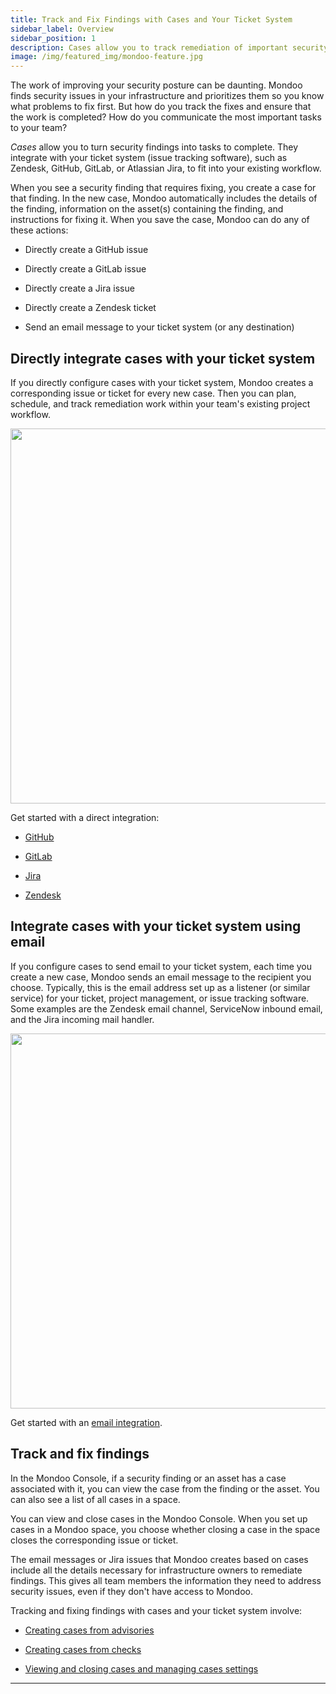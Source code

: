 ```yaml
---
title: Track and Fix Findings with Cases and Your Ticket System
sidebar_label: Overview
sidebar_position: 1
description: Cases allow you to track remediation of important security findings in your Ticket system of choice, such as Jira, GitHub, GitLab, or Zendesk.
image: /img/featured_img/mondoo-feature.jpg
---
```



The work of improving your security posture can be daunting. Mondoo finds security issues in your infrastructure and prioritizes them so you know what problems to fix first. But how do you track the fixes and ensure that the work is completed? How do you communicate the most important tasks to your team?

*Cases* allow you to turn security findings into tasks to complete. They integrate with your ticket system (issue tracking software), such as Zendesk, GitHub, GitLab, or Atlassian Jira, to fit into your existing workflow.

When you see a security finding that requires fixing, you create a case for that finding. In the new case, Mondoo automatically includes the details of the finding, information on the asset(s) containing the finding, and instructions for fixing it. When you save the case, Mondoo can do any of these actions:

- Directly create a GitHub issue

- Directly create a GitLab issue

- Directly create a Jira issue

- Directly create a Zendesk ticket

- Send an email message to your ticket system (or any destination)

## Directly integrate cases with your ticket system

If you directly configure cases with your ticket system, Mondoo creates a corresponding issue or ticket for every new case. Then you can plan, schedule, and track remediation work within your team's existing project workflow.

<img src={casesDirectDiagram} width="600" />

Get started with a direct integration:

- [GitHub](/platform/cases/setup-github/)

- [GitLab](/platform/cases/setup-gitlab/)

- [Jira](/platform/cases/setup/)

- [Zendesk](/platform/cases/setup-zendesk/)

## Integrate cases with your ticket system using email

If you configure cases to send email to your ticket system, each time you create a new case, Mondoo sends an email message to the recipient you choose. Typically, this is the email address set up as a listener (or similar service) for your ticket, project management, or issue tracking software. Some examples are the Zendesk email channel, ServiceNow inbound email, and the Jira incoming mail handler.

<img src={casesEmailDiagram} width="600" />

Get started with an [email integration](/platform/cases/setup-email/).

## Track and fix findings

In the Mondoo Console, if a security finding or an asset has a case associated with it, you can view the case from the finding or the asset. You can also see a list of all cases in a space.

You can view and close cases in the Mondoo Console. When you set up cases in a Mondoo space, you choose whether closing a case in the space closes the corresponding issue or ticket.

The email messages or Jira issues that Mondoo creates based on cases include all the details necessary for infrastructure owners to remediate findings. This gives all team members the information they need to address security issues, even if they don't have access to Mondoo.

Tracking and fixing findings with cases and your ticket system involve:

- [Creating cases from advisories](/platform/cases/advisories/)

- [Creating cases from checks](/platform/cases/checks/)

- [Viewing and closing cases and managing cases settings](/platform/cases/manage/)

---
